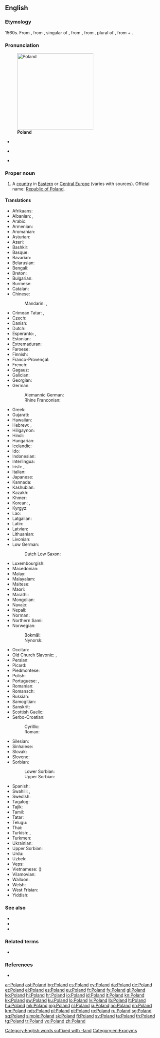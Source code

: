{{also|Póland}}
==English==
{{wikipedia}}
{{wikivoyage}}

===Etymology===
1560s. From {{compound|Pole|land|lang=en}}, from {{etyl|de|en}} {{m|de|Pole}}, singular of {{m|de|Polen}}, from {{etyl|pl|en}} {{m|pl|Polanie||Poles|lit=field dwellers}}, from {{etyl|sla-pro|en}} {{m|sla-pro|*poljane}}, plural of {{m|sla-pro|*poljaninъ||field dweller}}, from {{m|sla-pro|*polje||field}} + {{m|sla-pro|*-ěninъ}}.

===Pronunciation===
[[Image:Poland in its region.svg|thumb|250px|'''Poland''']]
* {{a|UK}} {{IPA|/ˈpəʊ.lənd/|lang=en}}
* {{a|US}} {{IPA|/ˈpoʊ.lənd/|lang=en}}
* {{audio|en-us-Poland.ogg|Audio (US)|lang=en}}

===Proper noun===
{{en-proper noun}}

# A [[country]] in [[Eastern Europe|Eastern]] or [[Central Europe]] (varies with sources). Official name: [[Republic of Poland]].

====Translations====
{{trans-top|European country}}
* Afrikaans: {{t|af|Pole}}
* Albanian: {{t|sq|Poloni|f}} {{qualifier|indefinite}}, {{t+|sq|Polonia|f}} {{qualifier|definite}}
* Arabic: {{t|ar|بُولَنْدَا|f|tr=bōlandā}}
* Armenian: {{t+|hy|Լեհաստան}}
* Aromanian: {{t|rup|Polandia}}
* Asturian: {{t+|ast|Polonia|f}}
* Azeri: {{t+|az|Polşa}}
* Bashkir: {{t|ba|Польша|sc=Cyrl}}
* Basque: {{t+|eu|Polonia}}
* Bavarian: {{t|bar|Poin}}
* Belarusian: {{t|be|По́льшча|f}}
* Bengali: {{t|bn|পোল্যান্ড|sc=Beng}}
* Breton: {{t|br|Polonia}}
* Bulgarian: {{t+|bg|По́лша|f}}
* Burmese: {{t|my|ပိုလန်|sc=Mymr}}
* Catalan: {{t+|ca|Polònia|f}}
* Chinese:
*: Mandarin: {{t+|cmn|波蘭|sc=Hani}}, {{t+|cmn|波兰|tr=Bōlán|sc=Hani}}
* Crimean Tatar: {{t|crh|Lehistan}}, {{t|crh|Poloniya}}
* Czech: {{t+|cs|Polsko|n}}
* Danish: {{t+|da|Polen}}
* Dutch: {{t+|nl|Polen|n}}
* Esperanto: {{t+|eo|Pollando}}, {{t|eo|Polujo}}
* Estonian: {{t+|et|Poola}}
* Extremaduran: {{t|ext|Poloña}}
* Faroese: {{t|fo|Pólland|n}}
* Finnish: {{t+|fi|Puola}}
* Franco-Provençal: {{t|frp|Pologne}}
* French: {{t+|fr|Pologne|f}}
* Gagauz: {{t|gag|Polşa}}
* Galician: {{t+|gl|Polonia|f}}
* Georgian: {{t|ka|პოლონეთი|sc=Geor}}
* German: {{t+|de|Polen|n}}
*: Alemannic German: {{t|gsw|Pole}}
*: Rhine Franconian: {{t|gmw-rfr|Pole}} {{qualifier|Palatine}}
* Greek: {{t+|el|Πολωνία|f}}
* Gujarati: {{t|gu|પોલેંડ|tr=poleṇḍ|sc=Gujr}}
* Hawaiian: {{t|haw|Pōlani}}
* Hebrew: {{t|he|פּוֹלִין|tr=polin}}, {{t|he|פּוֹלַנְיָה|f|tr=polania}}
* Hiligaynon: {{t|hil|Polonya}}
* Hindi: {{t|hi|पोलैंड}}
* Hungarian: {{t+|hu|Lengyelország}}
* Icelandic: {{t+|is|Pólland}}
* Ido: {{t+|io|Polonia}}
* Indonesian: {{t+|id|Polandia}}
* Interlingua: {{t|ia|Polonia}}
* Irish: {{t|ga|Polainn|f|alt=An Pholainn}}, {{t|ga|Poblacht na Polainne|f}}
* Italian: {{t+|it|Polonia|f}}
* Japanese: {{t+|ja|ポーランド|tr=Pōrando}}
* Kannada: {{t+|kn|ಪೋಲೆಂಡ್|sc=Knda}}
* Kashubian: {{t+|csb|Pòlskô|f}}
* Kazakh: {{t+|kk|Польша|sc=Cyrl}}
* Khmer: {{t+|km|ប៉ូឡូញ|tr=po lonh|sc=Khmr}}
* Korean: {{t|ko|^폴란드|sc=Hang}}, {{t|ko|^뽈스까|sc=Kore}} {{qualifier|North Korea}}
* Kyrgyz: {{t+|ky|Польша|sc=Cyrl}}
* Lao: {{t|lo|ໂປແລັນ|sc=Laoo}}
* Latgalian: {{t|ltg|Puoleja}}
* Latin: {{t+|la|Polonia|f}}
* Latvian: {{t+|lv|Polija|f}}
* Lithuanian: {{t+|lt|Lenkija|f}}
* Livonian: {{t|liv|Pūoļmō}}
* Low German:
*: Dutch Low Saxon: {{t+|nds-nl|Pooln}}
{{trans-mid}}
* Luxembourgish: {{t+|lb|Polen|n}}
* Macedonian: {{t+|mk|Полска|f}}
* Malay: {{t|ms|Poland}}
* Malayalam: {{t|ml|പോളണ്ട്|sc=Mlym}}
* Maltese: {{t|mt|Polonja|f}}
* Maori: {{t+|mi|Pōrana}}
* Marathi: {{t|mr|पोलंड|sc=Deva}}
* Mongolian: {{t|mn|Польш|sc=Cyrl}}
* Navajo: {{t|nv|Póolish Dineʼé bikéyah}}
* Nepali: {{t|ne|पोल्याण्ड|tr=polyāṇḍ|sc=Deva}}
* Norman: {{t|nrf|Polongne|f}}
* Northern Sami: {{t|se|Polen}}
* Norwegian:
*: Bokmål: {{t+|nb|Polen}}
*: Nynorsk: {{t+|nn|Polen}}
* Occitan: {{t+|oc|Polonha|f}}
* Old Church Slavonic: {{t|cu|Пол҄ьска|sc=Cyrs}}, {{t|cu|Лѧхꙑ}}
* Persian: {{t+|fa|لهستان|tr=lahestân}}
* Picard: {{t|pcd|Polonne}}
* Piedmontese: {{t|pms|Polònia}}
* Polish: {{t+|pl|Polska|f}}
* Portuguese: {{t+|pt|Polónia|f}} {{qualifier|Portugal}}, {{t+|pt|Polônia|f}} {{qualifier|Brazil}}
* Romanian: {{t+|ro|Polonia|f}}
* Romansch: {{t|rm|Pologna|f}}
* Russian: {{t+|ru|По́льша|f}}
* Samogitian: {{t|sgs|Lėnkėjė|f}}
* Sanskrit: {{t|sa|पोलैंड|sc=Deva}}
* Scottish Gaelic: {{t|gd|Pòlainn|f|alt=A' Phòlainn}}
* Serbo-Croatian:
*: Cyrillic: {{t|sh|Пољска|f|sc=Cyrl}}
*: Roman: {{t+|sh|Poljska|f}}
* Silesian: {{t|szl|Polsko}}
* Sinhalese: {{t|si|පෝලන්‍තය|sc=Sinh}}
* Slovak: {{t+|sk|Poľsko|n}}
* Slovene: {{t+|sl|Póljska|f}}
* Sorbian:
*: Lower Sorbian: {{t|dsb|Pólska}}
*: Upper Sorbian: {{t+|hsb|Pólska}}
* Spanish: {{t+|es|Polonia|f}}
* Swahili: {{t+|sw|Polandi}}, {{t|sw|Upoli}}
* Swedish: {{t+|sv|Polen}}
* Tagalog: {{t|tl|Polonya}}
* Tajik: {{t+|tg|Лаҳистон|sc=Cyrl}}
* Tamil: {{t|ta|போலந்து|sc=Taml}}
* Tatar: {{t|tt|Польша|sc=Cyrl}}
* Telugu: {{t+|te|పోలాండ్|sc=Telu}}
* Thai: {{t+|th|โปแลนด์}}
* Turkish: {{t+|tr|Polonya}}, {{t+|tr|Lehistan}}
* Turkmen: {{t|tk|Polşa}}
* Ukrainian: {{t+|uk|По́льща|f}}
* Upper Sorbian: {{t+|hsb|Pólska}}
* Urdu: {{t|ur|پولینڈ|tr=polaiṇḍ}}
* Uzbek: {{t+|uz|Polsha}}
* Veps: {{t|vep|Pol'šanma}}
* Vietnamese: {{t|vi|Ba Lan}} ({{t|vi|波蘭}})
* Vilamovian: {{t|wym|Pöłn}}
* Walloon: {{t-needed|wa}}
* Welsh: {{t+|cy|Gwlad Pwyl}}
* West Frisian: {{t|fy|Poalen|n}}
* Yiddish: {{t|yi|פּוילן|n|sc=Hebr}}
{{trans-bottom}}

===See also===
* {{l|en|Appendix:Place names in Poland}}
* {{list:countries of Europe/en}}
* {{l|en|Appendix:Countries of the world}}

===Related terms===
* {{l|en|Polander}}

===References===
* {{R:Online Etymology Dictionary}}

[[Category:English words suffixed with -land]]
[[Category:en:Exonyms]]

[[ar:Poland]]
[[ast:Poland]]
[[bg:Poland]]
[[cs:Poland]]
[[cy:Poland]]
[[da:Poland]]
[[de:Poland]]
[[et:Poland]]
[[el:Poland]]
[[es:Poland]]
[[eu:Poland]]
[[fr:Poland]]
[[fy:Poland]]
[[gl:Poland]]
[[ko:Poland]]
[[hi:Poland]]
[[hr:Poland]]
[[io:Poland]]
[[id:Poland]]
[[it:Poland]]
[[kn:Poland]]
[[kk:Poland]]
[[sw:Poland]]
[[ku:Poland]]
[[lo:Poland]]
[[lv:Poland]]
[[lb:Poland]]
[[lt:Poland]]
[[hu:Poland]]
[[mk:Poland]]
[[mg:Poland]]
[[nl:Poland]]
[[ja:Poland]]
[[no:Poland]]
[[nn:Poland]]
[[km:Poland]]
[[nds:Poland]]
[[pl:Poland]]
[[pt:Poland]]
[[ro:Poland]]
[[ru:Poland]]
[[sg:Poland]]
[[sq:Poland]]
[[simple:Poland]]
[[sk:Poland]]
[[fi:Poland]]
[[sv:Poland]]
[[ta:Poland]]
[[th:Poland]]
[[tg:Poland]]
[[tr:Poland]]
[[vo:Poland]]
[[zh:Poland]]